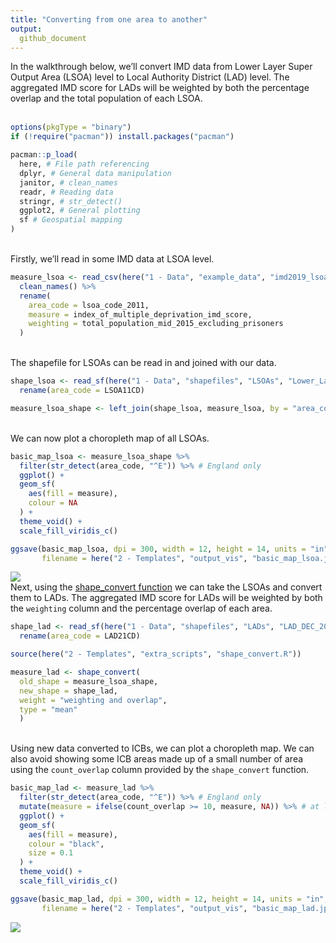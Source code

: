 ```yaml
---
title: "Converting from one area to another"
output:
  github_document
---
```

In the walkthrough below, we'll convert IMD data from Lower Layer Super Output Area (LSOA) level to Local Authority District (LAD) level. The aggregated IMD score for LADs will be weighted by both the percentage overlap and the total population of each LSOA.
\
\
```r
options(pkgType = "binary")
if (!require("pacman")) install.packages("pacman")

pacman::p_load(
  here, # File path referencing
  dplyr, # General data manipulation
  janitor, # clean_names
  readr, # Reading data
  stringr, # str_detect()
  ggplot2, # General plotting
  sf # Geospatial mapping
)
```
\
Firstly, we'll read in some IMD data at LSOA level.
```r
measure_lsoa <- read_csv(here("1 - Data", "example_data", "imd2019_lsoa.csv")) %>% 
  clean_names() %>% 
  rename(
    area_code = lsoa_code_2011,
    measure = index_of_multiple_deprivation_imd_score,
    weighting = total_population_mid_2015_excluding_prisoners
  )
```
\
The shapefile for LSOAs can be read in and joined with our data.
```r
shape_lsoa <- read_sf(here("1 - Data", "shapefiles", "LSOAs", "Lower_Layer_Super_Output_Areas_(Dec_2011)_Boundaries_Full_Clipped_(BFC)_EW_V3.shp")) %>% 
  rename(area_code = LSOA11CD)

measure_lsoa_shape <- left_join(shape_lsoa, measure_lsoa, by = "area_code")
```
\
We can now plot a choropleth map of all LSOAs.
```r
basic_map_lsoa <- measure_lsoa_shape %>%
  filter(str_detect(area_code, "^E")) %>% # England only
  ggplot() +
  geom_sf(
    aes(fill = measure),
    colour = NA
  ) +
  theme_void() +
  scale_fill_viridis_c()

ggsave(basic_map_lsoa, dpi = 300, width = 12, height = 14, units = "in",
       filename = here("2 - Templates", "output_vis", "basic_map_lsoa.jpeg"))
```
![](output_vis/basic_map_lsoa.jpeg)
\
Next, using the [shape_convert function](https://github.com/DataS-DHSC/geospatial-vis-templates/tree/master/2%20-%20Templates/extra_scripts/shape_convert.R) we can take the LSOAs and convert them to LADs. The aggregated IMD score for LADs will be weighted by both the `weighting` column and the percentage overlap of each area.
```r
shape_lad <- read_sf(here("1 - Data", "shapefiles", "LADs", "LAD_DEC_2021_UK_BFC.shp")) %>% 
  rename(area_code = LAD21CD)

source(here("2 - Templates", "extra_scripts", "shape_convert.R"))

measure_lad <- shape_convert(
  old_shape = measure_lsoa_shape, 
  new_shape = shape_lad,
  weight = "weighting and overlap",
  type = "mean"
  )
```
\
Using new data converted to ICBs, we can plot a choropleth map. We can also avoid showing some ICB areas made up of a small number of area using the `count_overlap` column provided by the `shape_convert` function.
```r
basic_map_lad <- measure_lad %>%
  filter(str_detect(area_code, "^E")) %>% # England only
  mutate(measure = ifelse(count_overlap >= 10, measure, NA)) %>% # at least 10 areas
  ggplot() +
  geom_sf(
    aes(fill = measure),
    colour = "black",
    size = 0.1
  ) +
  theme_void() +
  scale_fill_viridis_c()

ggsave(basic_map_lad, dpi = 300, width = 12, height = 14, units = "in",
       filename = here("2 - Templates", "output_vis", "basic_map_lad.jpeg"))
```
![](output_vis/basic_map_lad.jpeg)
